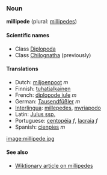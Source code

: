 ===Noun===
'''millipede''' (plural: [[millipedes]])

====Scientific names====
*Class [[Diplopoda]]
*Class [[Chilognatha]] (previously)

====Translations====
*Dutch: [[miljoenpoot]] ''m''
*Finnish: [[tuhatjalkainen]]
*French: [[diplopode jule]] ''m''
*German: [[Tausendfüßler]] ''m''
*[[Interlingua]]: [[millepedes]], [[myriapodo]]
*Latin: [[Julus ssp.]]<!-- is this correct?? [[User:Hippietrail|Hippietrail]] 15:38, 10 Mar 2004 (UTC) -->
*Portuguese: [[centopéia]] ''f'', [[lacraia]] ''f''
*Spanish: [[cienpies]] ''m''

[[image:millipede.jpg]]

====See also====
*[[w:millipede|Wiktionary article on millipedes]]